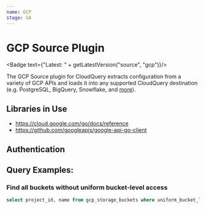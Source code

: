```yaml
---
name: GCP
stage: GA
---
```

# GCP Source Plugin


<Badge text={"Latest: " + getLatestVersion("source", "gcp")}/>

The GCP Source plugin for CloudQuery extracts configuration from a variety of GCP APIs and loads it into any supported CloudQuery destination (e.g. PostgreSQL, BigQuery, Snowflake, and [more](/docs/plugins/destinations/overview)).

## Libraries in Use

- https://cloud.google.com/go/docs/reference
- https://github.com/googleapis/google-api-go-client

## Authentication

<Authentication/>

## Query Examples:

### Find all buckets without uniform bucket-level access

```sql copy
select project_id, name from gcp_storage_buckets where uniform_bucket_level_access->>'Enabled' = 'true';
```
